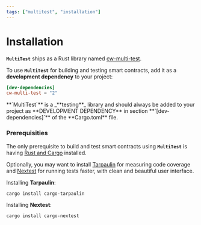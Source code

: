 ```yaml
---
tags: ["multitest", "installation"]
---
```



# Installation

**`MultiTest`** ships as a Rust library named
[cw-multi-test](https://crates.io/crates/cw-multi-test).

To use **`MultiTest`** for building and testing smart contracts, add it as a **development
dependency** to your project:

```toml filename="Cargo.toml"
[dev-dependencies]
cw-multi-test = "2"
```

<Callout emoji="🚨">
  **`MultiTest`** is a _**testing**_ library and should always be added to your project as
  **DEVELOPMENT DEPENDENCY** in section **`[dev-dependencies]`** of the **Cargo.toml** file.
</Callout>

### Prerequisities

The only prerequisite to build and test smart contracts using **`MultiTest`** is having
[Rust and Cargo](https://www.rust-lang.org/tools/install) installed.

Optionally, you may want to install [Tarpaulin](https://github.com/xd009642/tarpaulin) for measuring
code coverage and [Nextest](https://nexte.st) for running tests faster, with clean and beautiful
user interface.

Installing **Tarpaulin**:

```shell
cargo install cargo-tarpaulin
```

Installing **Nextest**:

```shell
cargo install cargo-nextest
```
